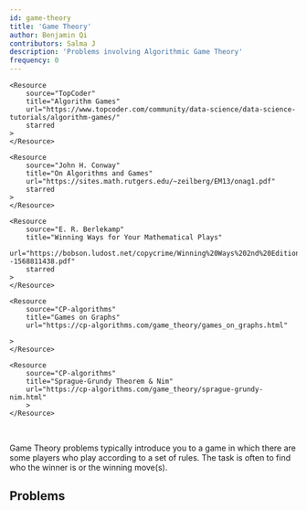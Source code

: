```yaml
---
id: game-theory
title: 'Game Theory'
author: Benjamin Qi
contributors: Salma J
description: 'Problems involving Algorithmic Game Theory'
frequency: 0
---
```


<IncompleteSection />

<Resources>
	<Resource
		source="HackerRank"
		title="Game Theory and Grundy Numbers"
		url="https://www.youtube.com/watch?v=JXTVOyQpSGM"
		starred
	>
	</Resource>
	
	<Resource
		source="TopCoder"
		title="Algorithm Games"
		url="https://www.topcoder.com/community/data-science/data-science-tutorials/algorithm-games/"
		starred
	>
	</Resource>

    <Resource
    	source="John H. Conway"
    	title="On Algorithms and Games"
    	url="https://sites.math.rutgers.edu/~zeilberg/EM13/onag1.pdf"
    	starred
    >
    </Resource>

    <Resource
    	source="E. R. Berlekamp"
    	title="Winning Ways for Your Mathematical Plays"
    	url="https://bobson.ludost.net/copycrime/Winning%20Ways%202nd%20Edition/Winning.Ways.for.Your.Mathematical.Plays.V3--1568811438.pdf"
    	starred
    >
    </Resource>

    <Resource
    	source="CP-algorithms"
    	title="Games on Graphs"
    	url="https://cp-algorithms.com/game_theory/games_on_graphs.html"
    	
    >
    </Resource>

    <Resource
    	source="CP-algorithms"
    	title="Sprague-Grundy Theorem & Nim"
    	url="https://cp-algorithms.com/game_theory/sprague-grundy-nim.html"
    	>
    </Resource>

</Resources>

<br />

Game Theory problems typically introduce you to a game in which there are some players who play according to a set of rules. The task is often to find who the winner is or the winning move(s).

## Problems

<Problems problems="general" />
